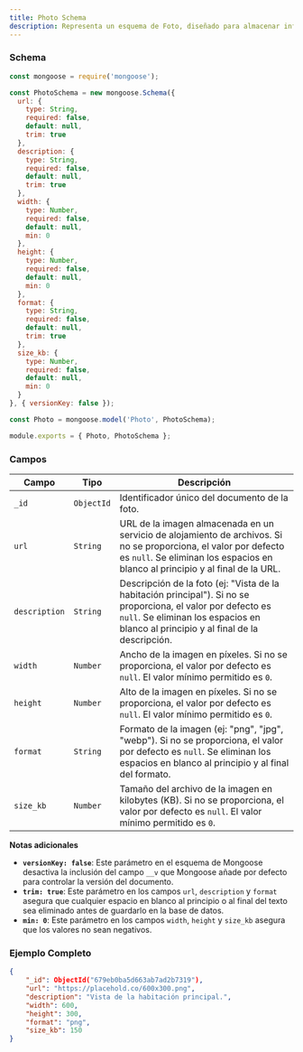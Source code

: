 ```yaml
---
title: Photo Schema
description: Representa un esquema de Foto, diseñado para almacenar información detallada sobre las imágenes de una propiedad.
---
```


### Schema

```javascript
const mongoose = require('mongoose');

const PhotoSchema = new mongoose.Schema({
  url: { 
    type: String, 
    required: false,
    default: null,
    trim: true 
  },
  description: { 
    type: String, 
    required: false,
    default: null,
    trim: true 
  },
  width: { 
    type: Number, 
    required: false,
    default: null,
    min: 0 
  },
  height: { 
    type: Number, 
    required: false,
    default: null,
    min: 0 
  },
  format: { 
    type: String, 
    required: false,
    default: null,
    trim: true 
  },
  size_kb: { 
    type: Number, 
    required: false,
    default: null,
    min: 0 
  }
}, { versionKey: false });

const Photo = mongoose.model('Photo', PhotoSchema);

module.exports = { Photo, PhotoSchema };
```

### Campos

| Campo              | Tipo         | Descripción                                                                 |
|--------------------|--------------|-----------------------------------------------------------------------------|
| `_id`              | `ObjectId`   | Identificador único del documento de la foto.                               |
| `url`              | `String`     | URL de la imagen almacenada en un servicio de alojamiento de archivos. Si no se proporciona, el valor por defecto es `null`. Se eliminan los espacios en blanco al principio y al final de la URL. |
| `description`      | `String`     | Descripción de la foto (ej: "Vista de la habitación principal"). Si no se proporciona, el valor por defecto es `null`. Se eliminan los espacios en blanco al principio y al final de la descripción. |
| `width`            | `Number`     | Ancho de la imagen en píxeles. Si no se proporciona, el valor por defecto es `null`. El valor mínimo permitido es `0`. |
| `height`           | `Number`     | Alto de la imagen en píxeles. Si no se proporciona, el valor por defecto es `null`. El valor mínimo permitido es `0`. |
| `format`           | `String`     | Formato de la imagen (ej: "png", "jpg", "webp"). Si no se proporciona, el valor por defecto es `null`. Se eliminan los espacios en blanco al principio y al final del formato. |
| `size_kb`          | `Number`     | Tamaño del archivo de la imagen en kilobytes (KB). Si no se proporciona, el valor por defecto es `null`. El valor mínimo permitido es `0`. |

**Notas adicionales**

- **`versionKey: false`**: Este parámetro en el esquema de Mongoose desactiva la inclusión del campo `__v` que Mongoose añade por defecto para controlar la versión del documento.
- **`trim: true`**: Este parámetro en los campos `url`, `description` y `format` asegura que cualquier espacio en blanco al principio o al final del texto sea eliminado antes de guardarlo en la base de datos.
- **`min: 0`**: Este parámetro en los campos `width`, `height` y `size_kb` asegura que los valores no sean negativos.

### Ejemplo Completo

```json
{
    "_id": ObjectId("679eb0ba5d663ab7ad2b7319"),
    "url": "https://placehold.co/600x300.png",
    "description": "Vista de la habitación principal.",
    "width": 600,
    "height": 300,
    "format": "png",
    "size_kb": 150
}
```